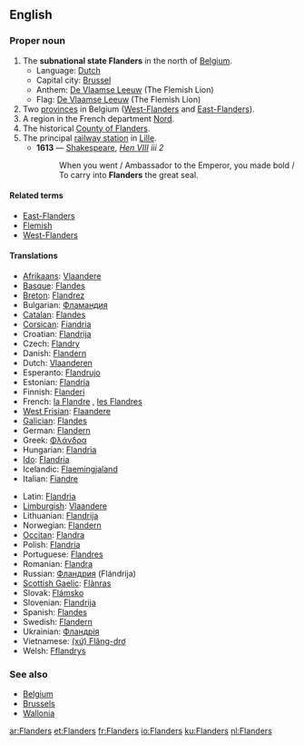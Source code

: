 ==English==

===Proper noun===
{{wikipedia|Flanders}}
{{en-proper noun}}

# The '''subnational state Flanders''' in the north of [[Belgium]].
#* Language: [[Dutch]]
#* Capital city: [[Brussel]]
#* Anthem: [[De Vlaamse Leeuw]] (The Flemish Lion)
#* Flag: [[De Vlaamse Leeuw]] (The Flemish Lion)
# Two [[province]]s in Belgium ([[West-Flanders]] and [[East-Flanders]]).
# A region in the French department [[Nord]].
# The historical [[w:Flanders (county)|County of Flanders]].
# The principal [[railway station]] in [[Lille]].
#* '''1613''' — [[Shakespeare]], ''[http://en.wikisource.org/wiki/The_Life_of_King_Henry_the_Eighth Hen VIII] iii 2''
#*: When you went / Ambassador to the Emperor, you made bold / To carry into '''Flanders''' the great seal.

====Related terms====
* [[East-Flanders]]
* [[Flemish]]
* [[West-Flanders]]

====Translations====
{{top}}
* [[Afrikaans]]: [[Vlaandere]]
* [[Basque]]: [[Flandes]]
* [[Breton]]: [[Flandrez]]
* Bulgarian: [[Фламандия]] {{f}}
* [[Catalan]]: [[Flandes]]
* [[Corsican]]: [[Fiandria]]
* Croatian: [[Flandrija]]
* Czech: [[Flandry]]
* Danish: [[Flandern]]
* Dutch: [[Vlaanderen]] {{n}}
* Esperanto: [[Flandrujo]]
* Estonian: [[Flandria]]
* Finnish: [[Flanderi]]
* French: [[la Flandre]] {{f}}, [[les Flandres]] {{f|p}}
* [[West Frisian]]: [[Flaandere]]
* [[Galician]]: [[Flandes]]
* German: [[Flandern]] {{n}}
* Greek: [[Φλάνδρα]]
* Hungarian: [[Flandria]]
* [[Ido]]: [[Flandria]]
* Icelandic: [[Flaemingjaland]]
* Italian: [[Fiandre]]
{{mid}}
* Latin: [[Flandria]] {{f}}
* [[Limburgish]]: [[Vlaandere]]
* Lithuanian: [[Flandrija]]
* Norwegian: [[Flandern]]
* [[Occitan]]: [[Flandra]]
* Polish: [[Flandria]]
* Portuguese: [[Flandres]]
* Romanian: [[Flandra]]
* Russian: [[Фландрия]] (Flándrija) {{f}}
* [[Scottish Gaelic]]: [[Flànras]]
* Slovak: [[Flámsko]]
* Slovenian: [[Flandrija]]
* Spanish: [[Flandes]] {{m}}
* Swedish: [[Flandern]]
* Ukrainian: [[Фландрія]] {{f}}
* Vietnamese: [[(xứ) Flăng-drơ]]
* Welsh: [[Fflandrys]]
{{bottom}}

===See also===
* [[Belgium]]
* [[Brussels]]
* [[Wallonia]]

[[ar:Flanders]]
[[et:Flanders]]
[[fr:Flanders]]
[[io:Flanders]]
[[ku:Flanders]]
[[nl:Flanders]]